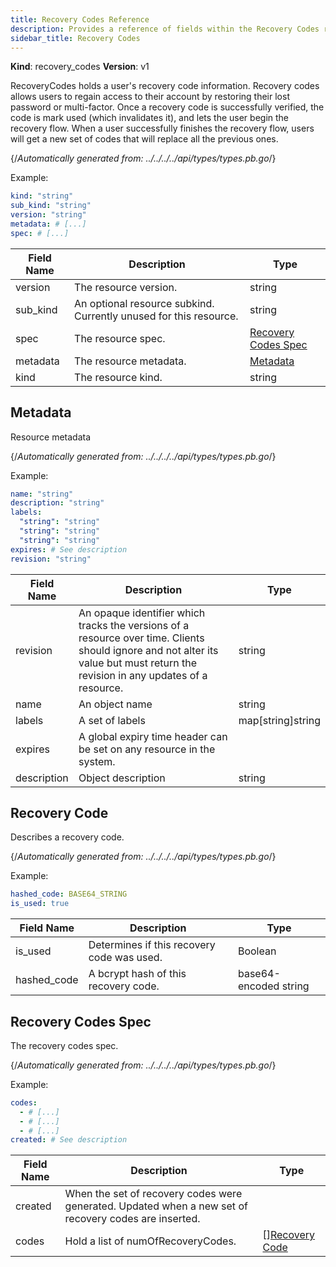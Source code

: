 ```yaml
---
title: Recovery Codes Reference
description: Provides a reference of fields within the Recovery Codes resource, which you can manage with tctl.
sidebar_title: Recovery Codes
---
```


**Kind**: recovery_codes
**Version**: v1

RecoveryCodes holds a user's recovery code information. Recovery codes allows users to regain access to their account by restoring their lost password or multi-factor. Once a recovery code is successfully verified, the code is mark used (which invalidates it), and lets the user begin the recovery flow. When a user successfully finishes the recovery flow, users will get a new set of codes that will replace all the previous ones.

{/*Automatically generated from: ../../../../api/types/types.pb.go*/}

Example:

```yaml
kind: "string"
sub_kind: "string"
version: "string"
metadata: # [...]
spec: # [...]
```
|Field Name|Description|Type|
|---|---|---|
|version|The resource version.|string|
|sub_kind|An optional resource subkind. Currently unused for this resource.|string|
|spec|The resource spec.|[Recovery Codes Spec](#recovery-codes-spec)|
|metadata|The resource metadata.|[Metadata](#metadata)|
|kind|The resource kind.|string|

## Metadata

Resource metadata

{/*Automatically generated from: ../../../../api/types/types.pb.go*/}

Example:

```yaml
name: "string"
description: "string"
labels: 
  "string": "string"
  "string": "string"
  "string": "string"
expires: # See description
revision: "string"
```

|Field Name|Description|Type|
|---|---|---|
|revision|An opaque identifier which tracks the versions of a resource over time. Clients should ignore and not alter its value but must return the revision in any updates of a resource.|string|
|name|An object name|string|
|labels|A set of labels|map[string]string|
|expires|A global expiry time header can be set on any resource in the system.||
|description|Object description|string|

## Recovery Code

Describes a recovery code.

{/*Automatically generated from: ../../../../api/types/types.pb.go*/}

Example:

```yaml
hashed_code: BASE64_STRING
is_used: true
```

|Field Name|Description|Type|
|---|---|---|
|is_used|Determines if this recovery code was used.|Boolean|
|hashed_code|A bcrypt hash of this recovery code.|base64-encoded string|

## Recovery Codes Spec

The recovery codes spec.

{/*Automatically generated from: ../../../../api/types/types.pb.go*/}

Example:

```yaml
codes: 
  - # [...]
  - # [...]
  - # [...]
created: # See description
```

|Field Name|Description|Type|
|---|---|---|
|created|When the set of recovery codes were generated. Updated when a new set of recovery codes are inserted.||
|codes|Hold a list of numOfRecoveryCodes.|[][Recovery Code](#recovery-code)|


